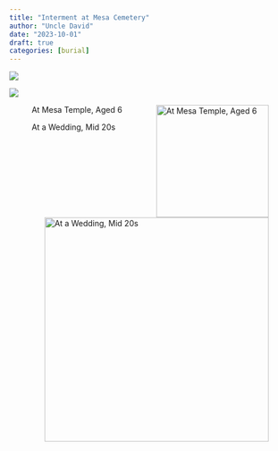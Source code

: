 ```yaml
---
title: "Interment at Mesa Cemetery"
author: "Uncle David"
date: "2023-10-01"
draft: true
categories: [burial]
---
```


![](site.jpg)

![](Spencer Irvine-74.jpg)

![At Mesa Temple, Aged 6](young.JPG){style="float:right;" fig-alt="At Marriage of an Aunt, 1994" width="201"}


![At a Wedding, Mid 20s](peak.jpg){style="float:right;" fig-alt="At Marriage of a Friend" width="401"}




```{=html}
<script src="https://utteranc.es/client.js"
repo="https://github.com/spencerirvinereed/blogComment"
issue-term="pathname"
theme="github-light"
crossorigin="anonymous"
async>
</script>
```
